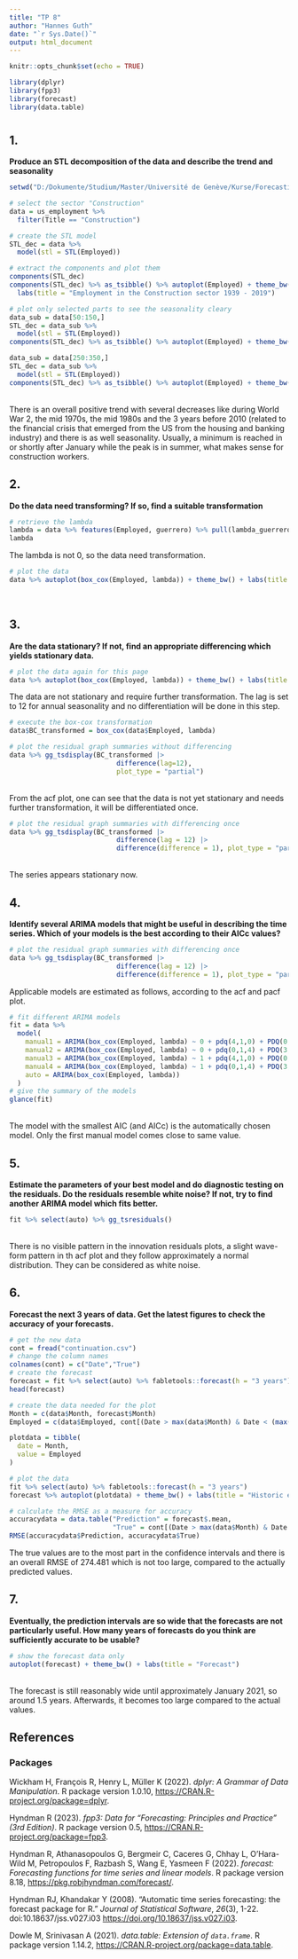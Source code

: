 ```yaml
---
title: "TP 8"
author: "Hannes Guth"
date: "`r Sys.Date()`"
output: html_document
---
```


```r
knitr::opts_chunk$set(echo = TRUE)
```

```r
library(dplyr)
library(fpp3)
library(forecast)
library(data.table)
```

# {.tabset}

## 1.

**Produce an STL decomposition of the data and describe the trend and seasonality**

```r
setwd("D:/Dokumente/Studium/Master/Université de Genève/Kurse/Forecasting with Business Applications/TP8")

# select the sector "Construction"
data = us_employment %>% 
  filter(Title == "Construction")

# create the STL model
STL_dec = data %>%
  model(stl = STL(Employed))

# extract the components and plot them
components(STL_dec)
components(STL_dec) %>% as_tsibble() %>% autoplot(Employed) + theme_bw() +
  labs(title = "Employment in the Construction sector 1939 - 2019")

# plot only selected parts to see the seasonality cleary
data_sub = data[50:150,]
STL_dec = data_sub %>%
  model(stl = STL(Employed))
components(STL_dec) %>% as_tsibble() %>% autoplot(Employed) + theme_bw() + labs(title = "Selected timeframe to see seasonality")

data_sub = data[250:350,]
STL_dec = data_sub %>%
  model(stl = STL(Employed))
components(STL_dec) %>% as_tsibble() %>% autoplot(Employed) + theme_bw() + labs(title = "Selected timeframe to see seasonality")
```
\
There is an overall positive trend with several decreases like during World War 2, the mid 1970s, the mid 1980s and the 3 years before 2010 (related to the financial crisis that emerged from the US from the housing and banking industry) and there is as well seasonality. Usually, a minimum is reached in or shortly after January while the peak is in summer, what makes sense for construction workers.
\

## 2.

**Do the data need transforming? If so, find a suitable transformation**
```r
# retrieve the lambda
lambda = data %>% features(Employed, guerrero) %>% pull(lambda_guerrero)
lambda
```
The lambda is not 0, so the data need transformation.

```r
# plot the data
data %>% autoplot(box_cox(Employed, lambda)) + theme_bw() + labs(title = "Transformed data", y = "Employed")
```
\

## 3.

**Are the data stationary? If not, find an appropriate differencing which yields stationary data.**

```r
# plot the data again for this page
data %>% autoplot(box_cox(Employed, lambda)) + theme_bw() + labs(title = "Transformed data", y = "Employed")
```

The data are not stationary and require further transformation. The lag is set to 12 for annual seasonality and no differentiation will be done in this step.

```r
# execute the box-cox transformation
data$BC_transformed = box_cox(data$Employed, lambda)

# plot the residual graph summaries without differencing
data %>% gg_tsdisplay(BC_transformed |> 
                           difference(lag=12),
                           plot_type = "partial")
```
\
From the acf plot, one can see that the data is not yet stationary and needs further transformation, it will be differentiated once.

```r
# plot the residual graph summaries with differencing once
data %>% gg_tsdisplay(BC_transformed |> 
                           difference(lag = 12) |> 
                           difference(difference = 1), plot_type = "partial")
```
\
The series appears stationary now.\

## 4.

**Identify several ARIMA models that might be useful in describing the time series. Which of your models is the best according to their AICc values?**

```r
# plot the residual graph summaries with differencing once
data %>% gg_tsdisplay(BC_transformed |> 
                           difference(lag = 12) |> 
                           difference(difference = 1), plot_type = "partial")
```

Applicable models are estimated as follows, according to the acf and pacf plot.
```r
# fit different ARIMA models
fit = data %>% 
  model(
    manual1 = ARIMA(box_cox(Employed, lambda) ~ 0 + pdq(4,1,0) + PDQ(0,1,1)),
    manual2 = ARIMA(box_cox(Employed, lambda) ~ 0 + pdq(0,1,4) + PDQ(3,1,0)),
    manual3 = ARIMA(box_cox(Employed, lambda) ~ 1 + pdq(4,1,0) + PDQ(0,1,1)),
    manual4 = ARIMA(box_cox(Employed, lambda) ~ 1 + pdq(0,1,4) + PDQ(3,1,0)),
    auto = ARIMA(box_cox(Employed, lambda))
  )
# give the summary of the models
glance(fit)
```
\
The model with the smallest AIC (and AICc) is the automatically chosen model. Only the first manual model comes close to same value.

## 5.

**Estimate the parameters of your best model and do diagnostic testing on the residuals. Do the residuals resemble white noise? If not, try to find another ARIMA model which fits better.**


```r
fit %>% select(auto) %>% gg_tsresiduals()
```
\
There is no visible pattern in the innovation residuals plots, a slight wave-form pattern in th acf plot and they follow approximately a normal distribution. They can be considered as white noise.


## 6.

**Forecast the next 3 years of data. Get the latest figures to check the accuracy of your forecasts.**

```r
# get the new data
cont = fread("continuation.csv")
# change the column names
colnames(cont) = c("Date","True")
# create the forecast
forecast = fit %>% select(auto) %>% fabletools::forecast(h = "3 years")
head(forecast)
```


```r
# create the data needed for the plot
Month = c(data$Month, forecast$Month)
Employed = c(data$Employed, cont[(Date > max(data$Month) & Date < (max(data$Month)+37)),]$True)

plotdata = tibble(
  date = Month,
  value = Employed
)

# plot the data
fit %>% select(auto) %>% fabletools::forecast(h = "3 years")
forecast %>% autoplot(plotdata) + theme_bw() + labs(title = "Historic employment and forecast")

# calculate the RMSE as a measure for accuracy
accuracydata = data.table("Prediction" = forecast$.mean,
                          "True" = cont[(Date > max(data$Month) & Date < (max(data$Month)+37)),]$True)
RMSE(accuracydata$Prediction, accuracydata$True)
```
The true values are to the most part in the confidence intervals and there is an overall RMSE of 274.481 which is not too large, compared to the actually predicted values.

## 7.

**Eventually, the prediction intervals are so wide that the forecasts are not particularly useful. How many years of forecasts do you think are sufficiently accurate to be usable?**

```r
# show the forecast data only
autoplot(forecast) + theme_bw() + labs(title = "Forecast")
```
\
The forecast is still reasonably wide until approximately January 2021, so around 1.5 years. Afterwards, it becomes too large compared to the actual values.

## References

### Packages

  Wickham H, François R, Henry L, Müller K (2022). _dplyr: A
  Grammar of Data Manipulation_. R package version 1.0.10,
  <https://CRAN.R-project.org/package=dplyr>.

  Hyndman R (2023). _fpp3: Data for "Forecasting: Principles and
  Practice" (3rd Edition)_. R package version 0.5,
  <https://CRAN.R-project.org/package=fpp3>.

  Hyndman R, Athanasopoulos G, Bergmeir C, Caceres G, Chhay L,
  O'Hara-Wild M, Petropoulos F, Razbash S, Wang E, Yasmeen F
  (2022). _forecast: Forecasting functions for time series and
  linear models_. R package version 8.18,
  <https://pkg.robjhyndman.com/forecast/>.

  Hyndman RJ, Khandakar Y (2008). “Automatic time series
  forecasting: the forecast package for R.” _Journal of
  Statistical Software_, *26*(3), 1-22. doi:10.18637/jss.v027.i03
  <https://doi.org/10.18637/jss.v027.i03>.

  Dowle M, Srinivasan A (2021). _data.table: Extension of
  `data.frame`_. R package version 1.14.2,
  <https://CRAN.R-project.org/package=data.table>.


